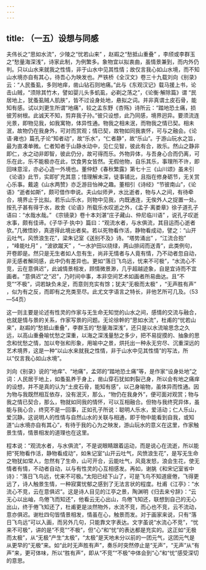 ```yaml
---
---
---
```

title: （一五）设想与同感
---




夫伟长之“思如水流”，少陵之“忧若山来” ，赵嘏之“愁抵山重叠” ，李颀或李群玉之“愁量海深浅”，诗家此制，为例繁多。象物宜以拟衷曲，虽情景兼到，而内外仍判。只以山水来就我之性情，非于山水中见其性情；故仅言我心如山水境，而不知山水境亦自有其心，待吾心为映发也。严铁桥《全汉文》卷三十九载刘向《别录》云：“人民蚤虱，多则地痒，凿山钻石则地痛。”此与《东观汉记》载马援上书，论击山贼，“须除其竹木，譬如婴儿头多虮虱，必剃之荡之”，《论衡·解除篇》谓 “民居地上，犹蚤虱贼人肌肤”，皆不过设身处地，悬拟之词。并非真谓土皮石骨，能知有感。试以刘更生所谓“地痛”，较之孟东野《杏殇》诗所云：“踏地恐土痛，损彼芳树根。此诚天不知，剪弃我子孙。”彼只设想，此乃同感，境界迥异。要须流连光景，即物见我，如我寓物，体异性通。物我之相未泯，而物我之情已契。相未泯，故物仍在我身外，可对而赏观；情已契，故物如同我衷怀，可与之融会。《论语·雍也》篇孔子论“知者动”，故“乐水”，“仁者静”，故“乐山”。于游山玩水之旨，最为直凑单微。仁者知者于山静水动中，见仁见智，彼此有合，故乐。然山之静非即仁，水之动非即智，彼此仍分，故可得而乐。外物异体，与吾身心合而仍离，可乐在此，乐不能极亦在此，饮食男女皆然。无假他物，自乐其乐，事理所不许，即回味意淫，亦必心造一外境也。董仲舒《春秋繁露》第七十三《山川颂》虽未引《论语》此节，实即扩充其意；惜理解未深，徒事铺比，且指在修身砺节，无关赏心乐事。戴逵《山水两赞》亦乏游目怡神之趣。董相引《诗经》“节彼南山”，《论语》“逝者如斯”，颇可借作申说。夫山似师尹，水比逝者，物与人之间，有待牵合，境界止于比拟。若乐山乐水，则物中见我，内既通连，无俟外人之捉置一处。按孔子甚有得于水，故舍《论语》所载乐水叹逝之外，《孟子·离娄章》徐子道孔子语曰：“水哉水哉。” 《宗镜录》卷十本刘湛“庄子藏山、仲尼临川语” ，说孔子叹逝水事，颇有佳谛。《子华子·执中》篇曰：“观流水者，与水俱流，其目运而心逝者欤。”几微悟妙，真道得此境出者矣。若以死物看作活，静物看成动，譬之：“山开云吐气，风愤浪生花”，梁朱记室《送别不及》诗。“塔势涌出” ，“江流合抱” ，“峰能吐月” ，“波欲蹴天” ，“一水护田以绕绿，两山排闼而送青”，此类例句，开卷即是。然只是无生者如人忽有生，尚非无情者与人竟有情，乃不动者忽自动，非无感者解同感，此中仍有差异也。更如“落日飞鸟远，忧来不可极”，“水流心不竞，云在意俱迟”，此诚情景相发，顾情微景渺，几乎超越迹象，自是宜诗而不宜画者。“意俱迟”之“迟”，乃时间中事，本非空间艺术如画者所易曲达。且“不竞”“不极”，词若缺负未足，而意则充实有馀；犹夫“无极而太极” ，“无声胜有声” ，似为有之反，而即有之充类至尽。此尤文字语言之特长，非他艺所可几及。（53—54页）

这一则主要是论述有性灵的作家与无生命无知觉的山水之间，感情的交流与融合，也就是情与景的关系，作家写景的问题。无论徐幹的“思如水流”，杜甫的“忧若山来”，赵嘏的“愁抵山重叠”，李群玉的“愁量海深浅”，还只是以水流喻思念之久远，以高山重叠喻忧愁之深重，以海之深浅量愁之多少，把不易捉摸的、抽象的思念和忧愁之情，加以夸张和形象，用喻中之景，烘托出一种永无穷尽、沉重深远的艺术境界，这是一种“以山水来就我之性情，非于山水中见其性情”的写法，所以“仅言我心如山水境”。

刘向《别录》说的“地痒”、“地痛”，孟郊的“踏地恐土痛”等，是作家“设身处地”之词：人民居于地上，如蚤虱养于身上，凿山穿石犹如刺裂己身，所以会有地之痛痒的设想，并不是真的认为“土皮石骨，能知有感”，以己身喻物，虽体异而性通。因为物与我既然相互依存，没有泯灭，那么，“物仍在我身外”，便可面对观赏；物与我之情已契合，那么，物就如同我的情怀，可以互相融合。但物与我终究异体，虽能与我心合，终究不是一回事，正如孔子所说：聪明人乐水，爱活动；仁人乐山，爱沉静。这说明人的性情与自然山水的关联与相通，即于物中能看到自我，或知道“山水境亦自有其心”，有待于我的心为之映发，游山玩水的意义在这里，作家触景生情，情景相发的道理也在这里。

程本说：“观流水者，与水俱流”，不是说眼睛跟着运动，而是说心在流逝，所以能把“死物看作活，静物看成动”，如朱记室“山开云吐气，风愤浪生花”，是写无生命之物犹如常人，忽然有了生命，山可开合，云能吐气，风竟发怒，浪会生花，使无情者有情，不动者自动，以与有性灵的心互相感发。再如，谢朓《和宋记室省中诗》：“落日飞鸟远，忧来不可极。”太阳已经下山了，可是飞鸟不知道疲倦，飞得更远了，诗人触景生情，一种寂寞忧郁之感到了无法言状的程度。杜甫《江亭》：“水流心不竞，云在意俱迟”。这是诗人目见的江亭之景，陶渊明《归去来兮辞》：“云无心以出岫，鸟倦飞而知还”，他看云无心出山，鸟倦飞知还，联想到自己的无心出山，终于倦飞知还了，杜甫更是淡然物外，水流不竞，而心也不竞，云不流动，意亦俱迟。谢杜四句皆情景相发，情虽在心，触景而发。对于画家来说，只有“落日飞鸟远”可以入画，而另外几句，只能靠文字表达。文字虽说“水流心不竞”，“忧来不可极”，讲的是“不竞”“不极”，但“心“和“忧”的表达都是充实的。这正如“无极而太极”，从“无极”产生“太极”，“太极”是天地未分以前的一团元气，这团元气是从更早的“无极”来。如“此时无声胜有声”，奏乐时突然停止是“无声”，“无声”从“有声”来，更可体味，所以“胜有声”，即从“不竞”“不极”中体会到“心”和“忧”感受深切的意思。